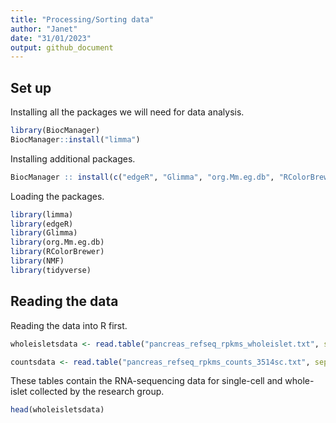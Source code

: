 ```yaml
---
title: "Processing/Sorting data"
author: "Janet"
date: "31/01/2023"
output: github_document
---
```

## Set up 

Installing all the packages we will need for data analysis. 
```r
library(BiocManager)
BiocManager::install("limma")
```

Installing additional packages. 
```r
BiocManager :: install(c("edgeR", "Glimma", "org.Mm.eg.db", "RColorBrewer", "NMF", "BiasedUrn"))
```

Loading the packages. 
```r
library(limma)
library(edgeR)
library(Glimma)
library(org.Mm.eg.db)
library(RColorBrewer)
library(NMF)
library(tidyverse)
```

## Reading the data

Reading the data into R first. 
```r
wholeisletsdata <- read.table("pancreas_refseq_rpkms_wholeislet.txt", sep = "\t")

countsdata <- read.table("pancreas_refseq_rpkms_counts_3514sc.txt", sep = "\t")
```
These tables contain the RNA-sequencing data for single-cell and whole-islet collected by the research group. 

```r
head(wholeisletsdata)
```


